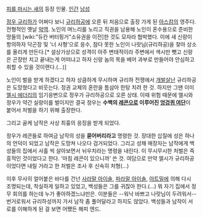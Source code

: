 [[피를 마시는 새]]의 등장 인물. [[인간]] [[남성]]

[[정우 규리하]]가 어쩌다 보니 [[규리하]]공에 오른 뒤 처음으로 출장 가게 된 [[아스캄]]의 영주다.
전형적인 옛날 [[악역]]. 노인의 며느리를 노리고 직권을 남용해 노인이 혼수용으로 준비한 땅들의 [wiki:"듀칸 버터핑거"소유권을 이전]한 것도 모자라 협박했다. 이에 새 신랑이 항의하자 닥곤장 및 '너 사형'으로 응수, 참다 못한 노인이 나랏님(규리하공)을 찾아 상소를 올리게 만든다.[* 설상가상으로 성격이 아주 변태적이라 주변에서 색시만 뺏고 신랑은 곤장만 치고 끝내는게 어떠냐고 하자 신랑 놈의 목을 베어 과부로 만들어야 안심하고 취할 수 있을 것이랜다.(...)]

노인이 벌을 받게 하겠다고 하자 상큼하게 무시하며 규리하 전쟁에서 [[개발살]]난 규리하공은 도망쳤다고 비웃는다. 정권 교체의 혼란을 틈삼아 한탕 치려 한 것. 하지만 그땐 이미 [[엘시 에더리]]의 임기응변으로 정우가 규리하공으로 오른 상태.
이때 위험 때문에 엘시와 정우가 약간 실랑이를 벌이지만 결국 정우는 '''수백의 [[레콘]]으로 이루어진 [[엉겅퀴 여단]]'''이 붙어서 처벌을 하기 위해 출장한다.

그리고 골케 남작은 사상 최흉의 응징을 받게 되었다.

정우가 레콘들로 하여금 남작의 성을 '''묻어버리라고''' 명령한 것. 장대한 삽질에 성은 하나의 언덕이 되었고 남작은 도망쳐 나오다 검거되었다. 그리고 성채 매장자는 남작에게 백성들의 집에서 사흘 씩 살아보면서 뉘우치라는 명령을 내린다.
이 무시무시한 처벌은 즉흥적인 것이었다고 한다. '마침 레콘이 있으니까' 쓴 것. 여담으로 만약 엘시가 규리하공이었다면 내릴 거라고 한 처벌은 조사 후 신속히 처형(...) 


이후 무사히 얼어붙은 바다를 건넌 [[사라말 아이솔]], [[파라말 아이솔]], [[아트밀]]에 의해 다시 조명되는데, 착실하게 일하고 있었고, 백성들은 그를 귀찮아 한다.(...) 뭐 자기 집에서 정무 회의를 하는데 누가 좋아하겠느냐만은. 이분들은 --워낙 바쁘고 나랏님이 두려워서-- 번거로워서 규리하성까지 가서 남작 좀 풀어달라고 하지도 않았다. 백성들과 남작이 서로를 이해하게 된 걸 보면 어쨌든 해피 엔드.
